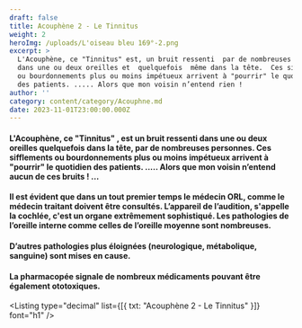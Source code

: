 ```yaml
---
draft: false
title: Acouphène 2 - Le Tinnitus
weight: 2
heroImg: /uploads/L'oiseau bleu 169°-2.png
excerpt: >
  L'Acouphène, ce "Tinnitus" est, un bruit ressenti  par de nombreuses personnes
  dans une ou deux oreilles et  quelquefois  même dans la tête.  Ces sifflements
  ou bourdonnements plus ou moins impétueux arrivent à "pourrir" le quotidien
  des patients. ..... Alors que mon voisin n’entend rien !
author: ''
category: content/category/Acouphne.md
date: 2023-11-01T23:00:00.000Z
---
```


#### L'Acouphène, ce "Tinnitus" , est un bruit ressenti dans une ou deux oreilles quelquefois dans la tête, par de nombreuses personnes. Ces sifflements ou bourdonnements plus ou moins impétueux arrivent à "pourrir" le quotidien des patients. ..... Alors que mon voisin n’entend aucun de ces bruits ! ...

<Space height={30} />

#### Il est évident que dans un tout premier temps le médecin ORL, comme le médecin traitant doivent être consultés. L’appareil de l’audition, s'appelle la cochlée, c'est un organe extrêmement sophistiqué. Les pathologies de l’oreille interne comme celles de l’oreille moyenne sont nombreuses.

<Space height={30} />

#### D’autres pathologies plus éloignées (neurologique, métabolique, sanguine) sont mises en cause.

<Space height={30} />

#### La pharmacopée signale de nombreux médicaments pouvant être également ototoxiques.

<Listing type="decimal" list={[{ txt: "Acouphène 2 - Le Tinnitus" }]} font="h1" />
